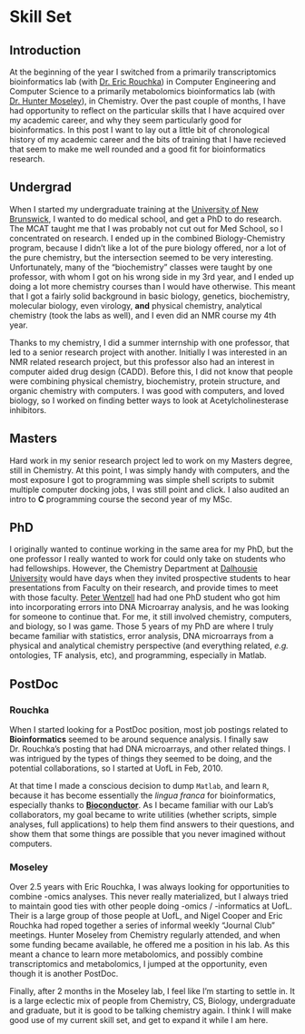 # Skill Set

## Introduction

At the beginning of the year I switched from a primarily transcriptomics bioinformatics lab (with [Dr. Eric Rouchka](Link)) in Computer Engineering and Computer Science to a primarily metabolomics bioinformatics lab (with [Dr. Hunter Moseley](Link)), in Chemistry. Over the past couple of months, I have had opportunity to reflect on the particular skills that I have acquired over my academic career, and why they seem particularly good for bioinformatics. In this post I want to lay out a little bit of chronological history of my academic career and the bits of training that I have recieved that seem to make me well rounded and a good fit for bioinformatics research.

## Undergrad

When I started my undergraduate training at the [University of New Brunswick](unbLink), I wanted to do medical school, and get a PhD to do research. The MCAT taught me that I was probably not cut out for Med School, so I concentrated on research. I ended up in the combined Biology-Chemistry program, because I didn't like a lot of the pure biology offered, nor a lot of the pure chemistry, but the intersection seemed to be very interesting. Unfortunately, many of the "biochemistry" classes were taught by one professor, with whom I got on his wrong side in my 3rd year, and I ended up doing a lot more chemistry courses than I would have otherwise. This meant that I got a fairly solid background in basic biology, genetics, biochemistry, molecular biology, even virology, **and** physical chemistry, analytical chemistry (took the labs as well), and I even did an NMR course my 4th year. 

Thanks to my chemistry, I did a summer internship with one professor, that led to a senior research project with another. Initially I was interested in an NMR related research project, but this professor also had an interest in computer aided drug design (CADD). Before this, I did not know that people were combining physical chemistry, biochemistry, protein structure, and organic chemistry with computers. I was good with computers, and loved biology, so I worked on finding better ways to look at Acetylcholinesterase inhibitors. 

## Masters

Hard work in my senior research project led to work on my Masters degree, still in Chemistry. At this point, I was simply handy with computers, and the most exposure I got to programming was simple shell scripts to submit multiple computer docking jobs, I was still point and click. I also audited an intro to **C** programming course the second year of my MSc. 

## PhD

I originally wanted to continue working in the same area for my PhD, but the one professor I really wanted to work for could only take on students who had fellowships. However, the Chemistry Department at [Dalhousie University](dalLink) would have days when they invited prospective students to hear presentations from Faculty on their research, and provide times to meet with those faculty. [Peter Wentzell](pdWentzellLink) had had one PhD student who got him into incorporating errors into DNA Microarray analysis, and he was looking for someone to continue that. For me, it still involved chemistry, computers, and biology, so I was game. Those 5 years of my PhD are where I truly became familiar with statistics, error analysis, DNA microarrays from a physical and analytical chemistry perspective (and everything related, *e.g.* ontologies, TF analysis, etc), and programming, especially in Matlab.

## PostDoc

### Rouchka

When I started looking for a PostDoc position, most job postings related to **Bioinformatics** seemed to be around sequence analysis. I finally saw Dr. Rouchka's posting that had DNA microarrays, and other related things. I was intrigued by the types of things they seemed to be doing, and the potential collaborations, so I started at UofL in Feb, 2010.

At that time I made a conscious decision to dump `Matlab`, and learn `R`, because it has become essentially the *lingua franca* for bioinformatics, especially thanks to **[Bioconductor](biocLink)**. As I became familiar with our Lab's collaborators, my goal became to write utilities (whether scripts, simple analyses, full applications) to help them find answers to their questions, and show them that some things are possible that you never imagined without computers. 

### Moseley

Over 2.5 years with Eric Rouchka, I was always looking for opportunities to combine -omics analyses. This never really materialized, but I always tried to maintain good ties with other people doing -omics / -informatics at UofL. Their is a large group of those people at UofL, and Nigel Cooper and Eric Rouchka had roped together a series of informal weekly "Journal Club" meetings. Hunter Moseley from Chemistry regularly attended, and when some funding became available, he offered me a position in his lab. As this meant a chance to learn more metabolomics, and possibly combine transcriptomics and metabolomics, I jumped at the opportunity, even though it is another PostDoc. 

Finally, after 2 months in the Moseley lab, I feel like I'm starting to settle in. It is a large eclectic mix of people from Chemistry, CS, Biology, undergraduate and graduate, but it is good to be talking chemistry again. I think I will make good use of my current skill set, and get to expand it while I am here.